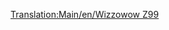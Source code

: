 [[Translation:Main/en/Wizzowow Z99]]{{en/-}}{{Template:Trenes/Es
|Imagen=[[File:en/Wizzowowz99.png]]
|Nombre=Wizzowow Z99
|Precio=124.218 € (62.109 £)
|Velocidad=321 km/h (200 mph)
|Peso=95 t
|Potencia=5.000 CV (3.730 kW)
|Coste-anual=6.468 € (3.234 £)
|Diseño=1999
|Duración=20
|Capacidad=--
|Descripción=La única máquina monorraíl en Fantasía, mucho más fuerte que los trenes de ferrocarril convencionales de Fantasía.
|Vida-real=Ficticio.
}}
